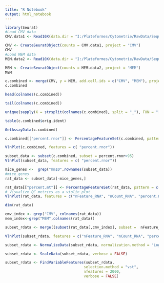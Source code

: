 ```yaml
---
title: "R Notebook"
output: html_notebook
---
```




```r
library(Seurat)
#Load CMV data
CMV.data1 <- Read10X(data.dir = "I:/Plateformes/Cytometrie/RawData/Sequencing/2020/EXT179_BAUER_Microglie/CELL RANGER/RNA/CMV/filtered_feature_bc_matrix")

CMV <- CreateSeuratObject(counts = CMV.data1, project = "CMV")
CMV
#Load MEM data
MEM.data2 <- Read10X(data.dir = "I:/Plateformes/Cytometrie/RawData/Sequencing/2020/EXT179_BAUER_Microglie/CELL RANGER/RNA/MEM/filtered_feature_bc_matrix")

MEM <- CreateSeuratObject(counts = MEM.data2, project = "MEM")
MEM
```
```r
c.combined <- merge(CMV, y = MEM, add.cell.ids = c("CMV", "MEM"), project = "CMV-MEM-Merged")
c.combined
```
```r
head(colnames(c.combined))

```
```r
tail(colnames(c.combined))
```
```r
unique(sapply(X = strsplit(colnames(c.combined), split = "_"), FUN = "[", 1))
```
```r
table(c.combined$orig.ident)
```
```r
GetAssayData(c.combined)
```


```r
c.combined[["percent.rnor"]] <- PercentageFeatureSet(c.combined, pattern = "rnor")
```

```r
VlnPlot(c.combined, features = c( "percent.rnor")) 
```


```r
subset_data <- subset(c.combined, subset = percent.rnor>95)
VlnPlot(subset_data, features = c( "percent.rnor")) 
```
```r
mice_genes <-  grep("mm10",rownames(subset_data))
#mice_genes
rat_data <- subset_data[-mice_genes,]
```

```r
rat_data[["percent.mt"]] <- PercentageFeatureSet(rat_data, pattern = c("-Mt-"))
# Visualize QC metrics as a violin plot
VlnPlot(rat_data, features = c("nFeature_RNA", "nCount_RNA", "percent.mt"), ncol = 3)
```
```r
dim(rat_data)
```


```r
cmv_index <- grep("CMV", colnames(rat_data))
mem_index<-grep("MEM",colnames(rat_data))

subset_rdata <- merge((subset(rat_data[,cmv_index], subset =  nFeature_RNA > 200 & nFeature_RNA < 5000 & percent.mt < 24)), y=(subset(rat_data[,mem_index], subset =  nFeature_RNA > 200 & nFeature_RNA < 6100 & percent.mt < 25)))
```

```r
VlnPlot(subset_rdata, features = c("nFeature_RNA", "nCount_RNA", "percent.mt"), ncol = 3)
```
```r
subset_rdata <- NormalizeData(subset_rdata, normalization.method = "LogNormalize", scale.factor = 10000)
```

```r
subset_rdata <- ScaleData(subset_rdata, verbose = FALSE)
```

```r
subset_rdata <- FindVariableFeatures(subset_rdata, 
                                    selection.method = "vst",
                                    nfeatures = 2000, 
                                    verbose = FALSE)
```

```r

```

